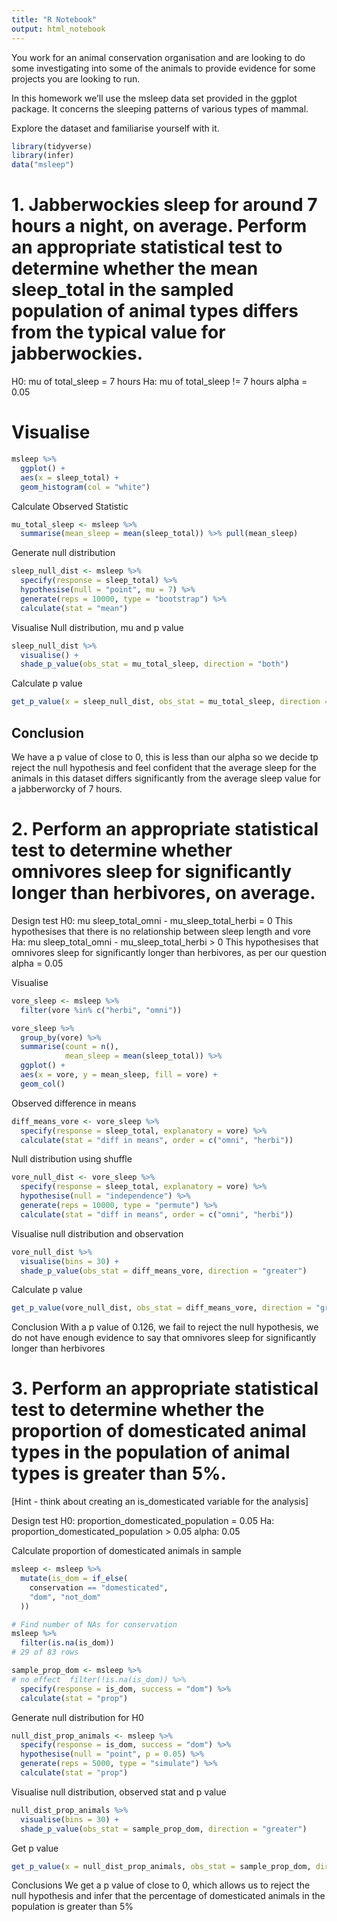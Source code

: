 ```yaml
---
title: "R Notebook"
output: html_notebook
---
```


You work for an animal conservation organisation and are looking to do some investigating into some of the animals to provide evidence for some projects you are looking to run.

In this homework we’ll use the msleep data set provided in the ggplot package. It concerns the sleeping patterns of various types of mammal.

Explore the dataset and familiarise yourself with it.
```r
library(tidyverse)
library(infer)
data("msleep")
```

# 1. Jabberwockies sleep for around 7 hours a night, on average. Perform an appropriate statistical test to determine whether the mean sleep_total in the sampled population of animal types differs from the typical value for jabberwockies.

H0: mu of total_sleep = 7 hours
Ha: mu of total_sleep != 7 hours
alpha = 0.05

# Visualise
```r
msleep %>% 
  ggplot() +
  aes(x = sleep_total) +
  geom_histogram(col = "white")
```
Calculate Observed Statistic
```r
mu_total_sleep <- msleep %>% 
  summarise(mean_sleep = mean(sleep_total)) %>% pull(mean_sleep)
```

Generate null distribution
```r
sleep_null_dist <- msleep %>% 
  specify(response = sleep_total) %>% 
  hypothesise(null = "point", mu = 7) %>% 
  generate(reps = 10000, type = "bootstrap") %>% 
  calculate(stat = "mean")
```

Visualise Null distribution, mu and p value
```r
sleep_null_dist %>% 
  visualise() +
  shade_p_value(obs_stat = mu_total_sleep, direction = "both")
```

Calculate p value
```r
get_p_value(x = sleep_null_dist, obs_stat = mu_total_sleep, direction = "both")
```
## Conclusion
We have a p value of close to 0, this is less than our alpha so we decide tp reject the null hypothesis and feel confident that the average sleep for the animals in this dataset differs significantly from the average sleep value for a jabberworcky of 7 hours.

# 2. Perform an appropriate statistical test to determine whether omnivores sleep for significantly longer than herbivores, on average.

Design test
H0: mu sleep_total_omni - mu_sleep_total_herbi = 0
This hypothesises that there is no relationship between sleep length and vore
Ha: mu sleep_total_omni - mu_sleep_total_herbi > 0
This hypothesises that omnivores sleep for significantly longer than herbivores, as per our question
alpha = 0.05

Visualise
```r
vore_sleep <- msleep %>% 
  filter(vore %in% c("herbi", "omni")) 

vore_sleep %>% 
  group_by(vore) %>% 
  summarise(count = n(),
            mean_sleep = mean(sleep_total)) %>% 
  ggplot() +
  aes(x = vore, y = mean_sleep, fill = vore) +
  geom_col()
```
Observed difference in means
```r
diff_means_vore <- vore_sleep %>% 
  specify(response = sleep_total, explanatory = vore) %>% 
  calculate(stat = "diff in means", order = c("omni", "herbi"))
```


Null distribution using shuffle

```r
vore_null_dist <- vore_sleep %>% 
  specify(response = sleep_total, explanatory = vore) %>% 
  hypothesise(null = "independence") %>% 
  generate(reps = 10000, type = "permute") %>% 
  calculate(stat = "diff in means", order = c("omni", "herbi"))
```

Visualise null distribution and observation
```r
vore_null_dist %>% 
  visualise(bins = 30) +
  shade_p_value(obs_stat = diff_means_vore, direction = "greater")
```
Calculate p value
```r
get_p_value(vore_null_dist, obs_stat = diff_means_vore, direction = "greater")
```

Conclusion
With a p value of 0.126, we fail to reject the null hypothesis, we do not have enough evidence to say that omnivores sleep for significantly longer than herbivores

# 3. Perform an appropriate statistical test to determine whether the proportion of domesticated animal types in the population of animal types is greater than 5%.
[Hint - think about creating an is_domesticated variable for the analysis]

Design test
H0: proportion_domesticated_population = 0.05
Ha: proportion_domesticated_population > 0.05
alpha: 0.05

Calculate proportion of domesticated animals in sample
```r
msleep <- msleep %>% 
  mutate(is_dom = if_else(
    conservation == "domesticated",
    "dom", "not_dom"
  ))

# Find number of NAs for conservation
msleep %>% 
  filter(is.na(is_dom))
# 29 of 83 rows

sample_prop_dom <- msleep %>% 
# no effect  filter(!is.na(is_dom)) %>% 
  specify(response = is_dom, success = "dom") %>% 
  calculate(stat = "prop")
```

Generate null distribution for H0
```r
null_dist_prop_animals <- msleep %>% 
  specify(response = is_dom, success = "dom") %>% 
  hypothesise(null = "point", p = 0.05) %>% 
  generate(reps = 5000, type = "simulate") %>% 
  calculate(stat = "prop")
```

Visualise null distribution, observed stat and p value
```r
null_dist_prop_animals %>% 
  visualise(bins = 30) +
  shade_p_value(obs_stat = sample_prop_dom, direction = "greater")
```
Get p value
```r
get_p_value(x = null_dist_prop_animals, obs_stat = sample_prop_dom, direction = "greater")
```

Conclusions
We get a p value of close to 0, which allows us to reject the null hypothesis and infer that the percentage of domesticated animals in the population is greater than 5%